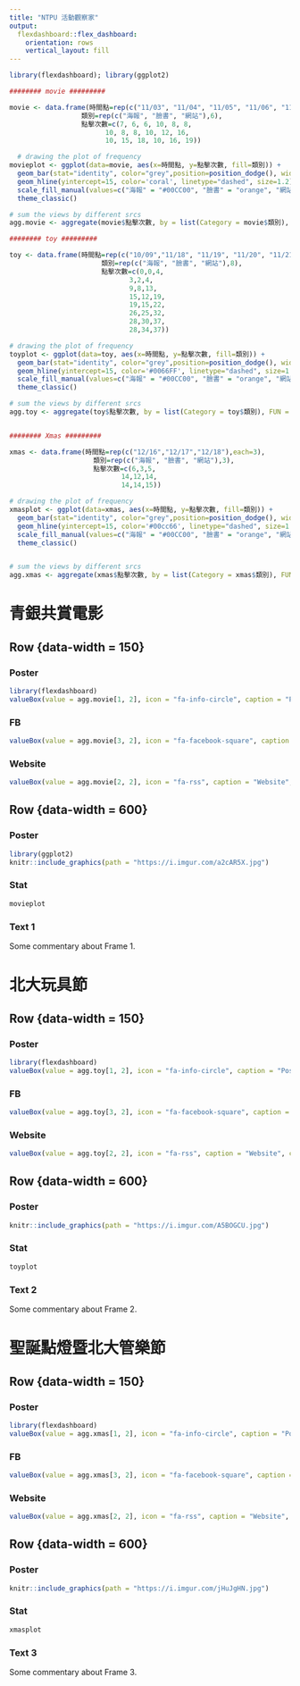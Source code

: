 ```yaml
---
title: "NTPU 活動觀察家"
output: 
  flexdashboard::flex_dashboard:
    orientation: rows
    vertical_layout: fill
---
```


```r
library(flexdashboard); library(ggplot2)

######## movie #########

movie <- data.frame(時間點=rep(c("11/03", "11/04", "11/05", "11/06", "11/07", "11/08"),each=3),
                  類別=rep(c("海報", "臉書", "網站"),6),
                  點擊次數=c(7, 6, 6, 10, 8, 8,
                        10, 8, 8, 10, 12, 16,
                        10, 15, 18, 10, 16, 19))

  # drawing the plot of frequency
movieplot <- ggplot(data=movie, aes(x=時間點, y=點擊次數, fill=類別)) +
  geom_bar(stat="identity", color="grey",position=position_dodge(), width = 0.6) + 
  geom_hline(yintercept=15, color='coral', linetype="dashed", size=1.2) + 
  scale_fill_manual(values=c("海報" = "#00CC00", "臉書" = "orange", "網站" = "coral")) + 
  theme_classic()

# sum the views by different srcs
agg.movie <- aggregate(movie$點擊次數, by = list(Category = movie$類別), FUN = sum)

######## toy #########

toy <- data.frame(時間點=rep(c("10/09","11/18", "11/19", "11/20", "11/21", "11/22", "11/23", "11/27"),each=3),
                       類別=rep(c("海報", "臉書", "網站"),8),
                       點擊次數=c(0,0,4,
                              3,2,4,
                              9,8,13,
                              15,12,19,
                              19,15,22,
                              26,25,32,
                              28,30,37,
                              28,34,37))

# drawing the plot of frequency
toyplot <- ggplot(data=toy, aes(x=時間點, y=點擊次數, fill=類別)) +
  geom_bar(stat="identity", color="grey",position=position_dodge(), width = 0.6) + 
  geom_hline(yintercept=15, color='#0066FF', linetype="dashed", size=1.2) + 
  scale_fill_manual(values=c("海報" = "#00CC00", "臉書" = "orange", "網站" = "coral")) + 
  theme_classic()

# sum the views by different srcs
agg.toy <- aggregate(toy$點擊次數, by = list(Category = toy$類別), FUN = sum)


######## Xmas #########

xmas <- data.frame(時間點=rep(c("12/16","12/17","12/18"),each=3),
                     類別=rep(c("海報", "臉書", "網站"),3),
                     點擊次數=c(6,3,5,
                            14,12,14,
                            14,14,15))

# drawing the plot of frequency
xmasplot <- ggplot(data=xmas, aes(x=時間點, y=點擊次數, fill=類別)) +
  geom_bar(stat="identity", color="grey",position=position_dodge(), width = 0.6) + 
  geom_hline(yintercept=15, color='#00cc66', linetype="dashed", size=1.2) + 
  scale_fill_manual(values=c("海報" = "#00CC00", "臉書" = "orange", "網站" = "coral")) + 
  theme_classic()


# sum the views by different srcs
agg.xmas <- aggregate(xmas$點擊次數, by = list(Category = xmas$類別), FUN = sum)


```


青銀共賞電影
==========================

Row {data-width = 150}
------------------------------
### Poster
```r
library(flexdashboard)
valueBox(value = agg.movie[1, 2], icon = "fa-info-circle", caption = "Poster", color = "green")
```

### FB
```r
valueBox(value = agg.movie[3, 2], icon = "fa-facebook-square", caption = "FB", color = "orange")
```

### Website
```r
valueBox(value = agg.movie[2, 2], icon = "fa-rss", caption = "Website", color = "coral")
```

Row {data-width = 600}
---------------------------
### Poster
```r
library(ggplot2)
knitr::include_graphics(path = "https://i.imgur.com/a2cAR5X.jpg")
```

### Stat
```r
movieplot
```  

### Text 1

Some commentary about Frame 1.

北大玩具節 
======================================

Row {data-width = 150}
------------------------------
### Poster
```r
library(flexdashboard)
valueBox(value = agg.toy[1, 2], icon = "fa-info-circle", caption = "Poster", color = "green")
```

### FB
```r
valueBox(value = agg.toy[3, 2], icon = "fa-facebook-square", caption = "FB", color = "orange")
```

### Website
```r
valueBox(value = agg.toy[2, 2], icon = "fa-rss", caption = "Website", color = "coral")
```


Row {data-width = 600}
---------------------------
### Poster
```r
knitr::include_graphics(path = "https://i.imgur.com/A5BOGCU.jpg")
```

### Stat
```r
toyplot
```  

### Text 2

Some commentary about Frame 2.

聖誕點燈暨北大管樂節 
===============================================

Row {data-width = 150}
------------------------------
### Poster
```r
library(flexdashboard)
valueBox(value = agg.xmas[1, 2], icon = "fa-info-circle", caption = "Poster", color = "green")
```

### FB
```r
valueBox(value = agg.xmas[3, 2], icon = "fa-facebook-square", caption = "FB", color = "orange")
```

### Website
```r
valueBox(value = agg.xmas[2, 2], icon = "fa-rss", caption = "Website", color = "coral")
```

Row {data-width = 600}
---------------------------
### Poster
```r
knitr::include_graphics(path = "https://i.imgur.com/jHuJgHN.jpg")
```

### Stat
```r
xmasplot
```

### Text 3
Some commentary about Frame 3.